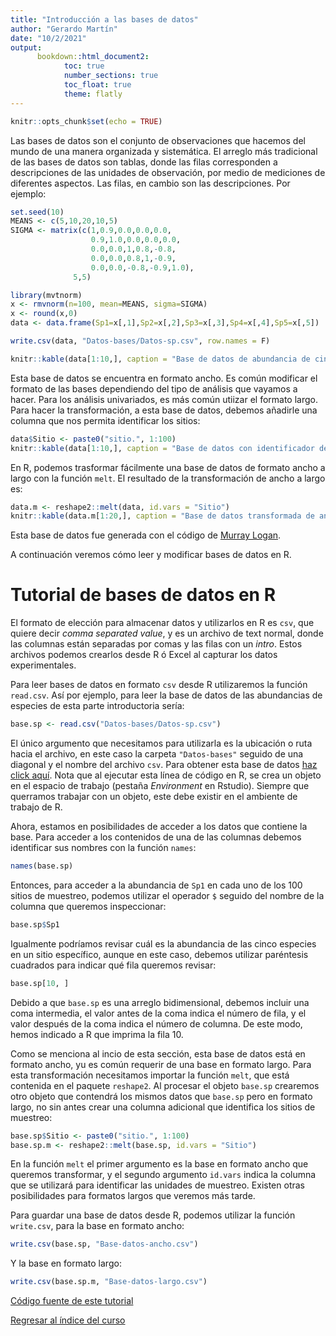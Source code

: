 ```yaml
---
title: "Introducción a las bases de datos"
author: "Gerardo Martín"
date: "10/2/2021"
output: 
      bookdown::html_document2:
            toc: true 
            number_sections: true
            toc_float: true
            theme: flatly
---
```


```r
knitr::opts_chunk$set(echo = TRUE)
```

Las bases de datos son el conjunto de observaciones que hacemos del mundo de una manera organizada y sistemática. El arreglo más tradicional de las bases de datos son tablas, donde las filas corresponden a descripciones de las unidades de observación, por medio de mediciones de diferentes aspectos. Las filas, en cambio son las descripciones. Por ejemplo:

```r
set.seed(10)
MEANS <- c(5,10,20,10,5)
SIGMA <- matrix(c(1,0.9,0.0,0.0,0.0,
                  0.9,1.0,0.0,0.0,0.0,
                  0.0,0.0,1,0.8,-0.8,
                  0.0,0.0,0.8,1,-0.9,
                  0.0,0.0,-0.8,-0.9,1.0),
              5,5)

library(mvtnorm)
x <- rmvnorm(n=100, mean=MEANS, sigma=SIGMA)
x <- round(x,0)
data <- data.frame(Sp1=x[,1],Sp2=x[,2],Sp3=x[,3],Sp4=x[,4],Sp5=x[,5])

write.csv(data, "Datos-bases/Datos-sp.csv", row.names = F)

knitr::kable(data[1:10,], caption = "Base de datos de abundancia de cinco especies en 100 sitios (sólo se muestran los primeros diez).")
```

Esta base de datos se encuentra en formato ancho. Es común modificar el formato de las bases dependiendo del tipo de análisis que vayamos a hacer. Para los análisis univariados, es más común utiizar el formato largo. Para hacer la transformación, a esta base de datos, debemos añadirle una columna que nos permita identificar los sitios:

```r
data$Sitio <- paste0("sitio.", 1:100)
knitr::kable(data[1:10,], caption = "Base de datos con identificador de sitio")
```

En R, podemos trasformar fácilmente una base de datos de formato ancho a largo con la función `melt`. El resultado de la transformación de ancho a largo es:

```r
data.m <- reshape2::melt(data, id.vars = "Sitio")
knitr::kable(data.m[1:20,], caption = "Base de datos transformada de ancho a largo. Ahora, la identidad de la especie es una columna más, y las filas corresponden a la abundancia de cada especie en cada sitio.")
```

Esta base de datos fue generada con el código de [Murray Logan](http://www.flutterbys.com.au/stats/tut/tut13.1.html).

A continuación veremos cómo leer y modificar bases de datos en R.

# Tutorial de bases de datos en **R**

El formato de elección para almacenar datos y utilizarlos en R es `csv`, que quiere decir *comma separated value*, y es un archivo de text normal, donde las columnas están separadas por comas y las filas con un *intro*. Estos archivos podemos crearlos desde R ó Excel al capturar los datos experimentales.

Para leer bases de datos en formato `csv` desde R utilizaremos la función `read.csv`. Así por ejemplo, para leer la base de datos de las abundancias de especies de esta parte introductoria sería:

```r
base.sp <- read.csv("Datos-bases/Datos-sp.csv")
```

El único argumento que necesitamos para utilizarla es la ubicación o ruta hacia el archivo, en este caso la carpeta `"Datos-bases"` seguido de una diagonal y el nombre del archivo `csv`. Para obtener esta base de datos [haz click aquí](Datos-bases/Datos-sp.csv). Nota que al ejecutar esta línea de código en R, se crea un objeto en el espacio de trabajo (pestaña *Environment* en Rstudio). Siempre que querramos trabajar con un objeto, este debe existir en el ambiente de trabajo de R.

Ahora, estamos en posibilidades de acceder a los datos que contiene la base. Para acceder a los contenidos de una de las columnas debemos identificar sus nombres con la función `names`:

```r
names(base.sp)
```

Entonces, para acceder a la abundancia de `Sp1` en cada uno de los 100 sitios de muestreo, podemos utilizar el operador `$` seguido del nombre de la columna que queremos inspeccionar:

```r
base.sp$Sp1
```

Igualmente podríamos revisar cuál es la abundancia de las cinco especies en un sitio específico, aunque en este caso, debemos utilizar paréntesis cuadrados para indicar qué fila queremos revisar:

```r
base.sp[10, ]
```

Debido a que `base.sp` es una arreglo bidimensional, debemos incluir una coma intermedia, el valor antes de la coma indica el número de fila, y el valor después de la coma indica el número de columna. De este modo, hemos indicado a R que imprima la fila 10.

Como se menciona al incio de esta sección, esta base de datos está en formato ancho, yu es común requerir de una base en formato largo. Para esta transformación necesitamos importar la función `melt`, que está contenida en el paquete `reshape2`. Al procesar el objeto `base.sp` crearemos otro objeto que contendrá los mismos datos que `base.sp` pero en formato largo, no sin antes crear una columna adicional que identifica los sitios de muestreo:

```r
base.sp$Sitio <- paste0("sitio.", 1:100)
base.sp.m <- reshape2::melt(base.sp, id.vars = "Sitio")
```

En la función `melt` el primer argumento es la base en formato ancho que queremos transformar, y el segundo argumento `id.vars` indica la columna que se utilizará para identificar las unidades de muestreo. Existen otras posibilidades para formatos largos que veremos más tarde.

Para guardar una base de datos desde R, podemos utilizar la función `write.csv`, para la base en formato ancho:

```r
write.csv(base.sp, "Base-datos-ancho.csv")
```

Y la base en formato largo:

```r
write.csv(base.sp.m, "Base-datos-largo.csv")
```

[Código fuente de este tutorial](Base-de-datos.Rmd)

[Regresar al índice del curso](../index.html)
